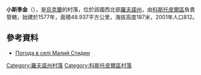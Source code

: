{{coord|51|1|5|N|26|9|57|E|scale:30000|display=title}}

'''小斯季金'''（{{lang-uk|Малий Стидин}}），是[[烏克蘭|烏克蘭]]的村落，位於該國西北部[[羅夫諾州|羅夫諾州]]，由[[科斯托皮爾區|科斯托皮爾區]]負責管轄，始建於1577年，面積48.937平方公里，海拔高度187米，2001年人口812。

==參考資料==
* [http://weather.in.ua/ua/rovenskaja/14696 Погода в селі Малий Стидин] {{Wayback|url=http://weather.in.ua/ua/rovenskaja/14696 |date=20200919200041 }}

{{DEFAULTSORT:Малий Стидин}}
[[Category:羅夫諾州村落|Category:羅夫諾州村落]]
[[Category:科斯托皮爾區村落|Category:科斯托皮爾區村落]]


{{Rivne-geo-stub}}
